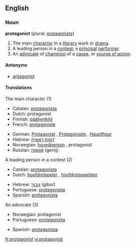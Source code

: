 ==English==

===Noun===
'''protagonist''' (plural: [[protagonists]])

# The main [[character]] in a [[literary]] work or [[drama]].
# A leading person in a [[contest]]; a [[principal]] [[performer]].
# An [[advocate]] of [[champion]] of a [[cause]], or [[course of action]].

====Antonyms====
*[[antagonist]]

====Translations====
;The main character (1)
{{top}}
*Catalan: [[protagonista]] {{mf}}
*Dutch: protagonist {{mf}}
*Finnish: [[päähenkilö]]
*French: [[protagoniste]]
{{mid}}
*German: [[Protagonist]] {{m}}, [[Protagonistin]] {{f}}, [[Hauptfigur]] {{f}}
*Hebrew: [[דמות ראשית]]
*Norwegian: [[hovedperson]] {{m}}, protagonist {{m}}
*Russian: [[герой]] (gerój) {{m}}
{{bottom}}

;A leading person in a contest (2)
{{top}}
*Catalan: [[protagonista]] {{mf}}
*Dutch: [[hoofdrolspeler]] {{m}}, [[hoofdrolspeelster]] {{f}}
{{mid}}
*Hebrew: [[גיבור]] (gibor) {{m}}
*Portuguese: [[protagonista]] {{mf}}
*Spanish: [[protagonista]] {{mf}}
{{bottom}}	

;An advocate (3)
{{top}}
*Norwegian: protagonist {{m}}
*Portuguese: [[protagonista]] {{mf}}
{{mid}}
*Spanish: [[protagonista]] {{mf}}
{{bottom}}

[[fr:protagonist]]
[[vi:protagonist]]